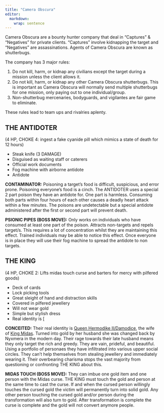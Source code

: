 ```yaml
---
title: "Camera Obscura"
editor: 
  markdown: 
    wrap: sentence
---
```


Camera Obscura are a bounty hunter company that deal in "Captures" & "Negatives" for private clients.
"Captures" involve kidnapping the target and "Negatives" are assassinations.
Agents of Camera Obscura are known as shutterbugs.

The company has 3 major rules:

1. Do not kill, harm, or kidnap any civilians except the target during a mission unless the client allows it.
2. Do not kill, harm, or kidnap any other Camera Obscura shutterbugs. This is important as Camera Obscura will normally send multiple shutterbugs for one mission, only paying out to one individual/group.
3. Non-shutterbug mercenaries, bodyguards, and vigilantes are fair game to eliminate.

These rules lead to team ups and rivalries aplenty.

## THE ANTIDOTER {#the_antidoter}

(4 HP, CHOKE 4: ingest a fake cyanide pill which mimics a state of death for 12 hours)

- Steak knife (3 DAMAGE)
- Disguised as waiting staff or caterers
- Official work documents
- Fog machine with airborne antidote
- Antidote 

__CONTAMINATOR:__ Poisoning a target's food is difficult, suspicious, and error prone. Poisoning everyone's food is a cinch. The ANTIDOTER uses a special 2 part poison they have an antidote for. One part is harmless. Consuming both parts within four hours of each other causes a deadly heart attack within a few minutes. The poisons are undetectable but a special antidote administered after the first or second part will prevent death.

__PSIONIC PIPES (BOSS MOVE):__ Only works on individuals who have consumed at least one part of the poison. Attracts non-targets and repels target/s. This requires a lot of concentration whilst they are maintaining this effect. Trained individuals may be able to notice this effect. Once everyone is in place they will use their fog machine to spread the antidote to non targets.

## THE KING {#the_king}

(4 HP, CHOKE 2: Lifts midas touch curse and barters for mercy with pilfered goods)

- Deck of cards
- Lock picking tools
- Great sleight of hand and distraction skills
- Covered in pilfered jewellery
- Will not wear gold
- Simple but stylish dress
- Real identity is [

__CONCEITED:__ Their real identity is [Queen Hermodike II/Damodice](https://en.wikipedia.org/wiki/Hermodike_II), the wife of [King Midas](https://en.wikipedia.org/wiki/Midas). 
Turned into gold by her husband she was changed back by Nyxmera in the modern day.
Their rage towards their late husband means they only target the rich and greedy. 
They are vain, prideful, and beautiful. 
Using a portfolio of personaes they have infiltrated into various upper social circles. 
They can't help themselves from stealing jewellery and immediately wearing it. 
Their overbearing charisma stops the vast majority from questioning or confronting THE KING about this. 

__MIDAS TOUCH (BOSS MOVE):__ They can imbue one gold item and one person with the Midas curse. THE KING must touch the gold and person at the same time to cast the curse. If and when the cursed person willingly touches the cursed gold the victim will permanently turn into solid gold. Any other person touching the cursed gold and/or person during the transformation will also turn to gold. After transformation is complete the curse is complete and the gold will not convert anymore people.

